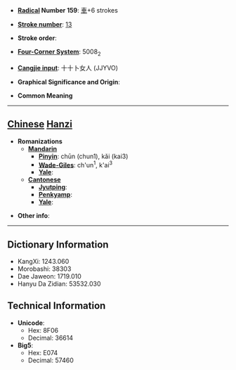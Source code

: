 * '''[[Wiktionary:Chinese radical index| Radical]] Number 159''': [[Wiktionary:Chinese radical index 車|車]]+6 strokes

* '''[[Wiktionary:Chinese total strokes index|Stroke number]]''': [[Wiktionary:Chinese total strokes index 13|13]]

* '''Stroke order''': 

* '''[[Wiktionary:Chinese four corner index|Four-Corner System]]''': 5008<sub>2</sub>

* '''[[Wiktionary:Chinese Cangjie index|Cangjie input]]''': 十十卜女人 (JJYVO)

* '''Graphical Significance and Origin''': 

* '''Common Meaning'''

----

== [[Chinese]] [[Hanzi]] ==

* '''Romanizations'''
** '''[[Mandarin]]'''
*** '''[[Pinyin]]''': chūn (chun1), kǎi (kai3)
*** '''[[Wade-Giles]]''': ch'un<sup>1</sup>, k'ai<sup>3</sup>
*** '''[[Yale]]''': 
** '''[[Cantonese]]'''
*** '''[[Jyutping]]''':
*** '''[[Penkyamp]]''': 
*** '''[[Yale]]''': 

* '''Other info''': 

----

== Dictionary Information ==

* KangXi: 1243.060
* Morobashi: 38303
* Dae Jaweon: 1719.010
* Hanyu Da Zidian: 53532.030

== Technical Information ==

* '''Unicode''':
** Hex: 8F06
** Decimal: 36614
* '''Big5''':
** Hex: E074
** Decimal: 57460